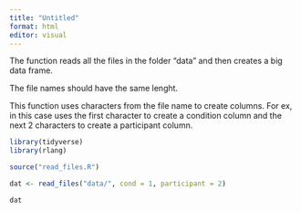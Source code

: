 ```yaml
---
title: "Untitled"
format: html
editor: visual
---
```


The function reads all the files in the folder "data" and then creates a big
data frame. 

The file names should have the same lenght. 

This function uses characters from the file name to create columns. For ex, 
in this case uses the first character to create a condition column and the next
2 characters to create a participant column. 

```r
library(tidyverse)
library(rlang)

source("read_files.R")

dat <- read_files("data/", cond = 1, participant = 2)

dat
```

